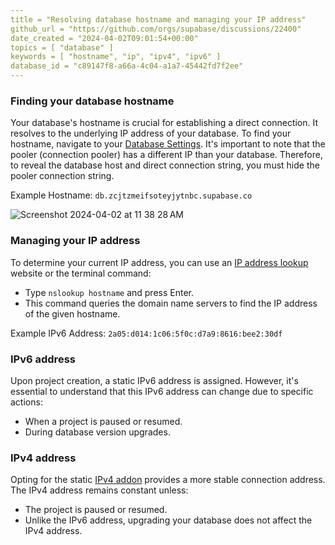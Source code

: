 ```yaml
---
title = "Resolving database hostname and managing your IP address"
github_url = "https://github.com/orgs/supabase/discussions/22400"
date_created = "2024-04-02T09:01:54+00:00"
topics = [ "database" ]
keywords = [ "hostname", "ip", "ipv4", "ipv6" ]
database_id = "c89147f8-a66a-4c04-a1a7-45442fd7f2ee"
---
```


### Finding your database hostname

Your database's hostname is crucial for establishing a direct connection. It resolves to the underlying IP address of your database. To find your hostname, navigate to your [Database Settings](https://supabase.com/dashboard/project/_/settings/database). It's important to note that the pooler (connection pooler) has a different IP than your database. Therefore, to reveal the database host and direct connection string, you must hide the pooler connection string.

Example Hostname: `db.zcjtzmeifsoteyjytnbc.supabase.co`

![Screenshot 2024-04-02 at 11 38 28 AM](/docs/img/troubleshooting/565c96e0-cbb9-4e7a-b0aa-5b423afc0ada.png)

### Managing your IP address

To determine your current IP address, you can use an [IP address lookup](https://whatismyipaddress.com/hostname-ip) website or the terminal command:

- Type `nslookup hostname` and press Enter.
- This command queries the domain name servers to find the IP address of the given hostname.

Example IPv6 Address: `2a05:d014:1c06:5f0c:d7a9:8616:bee2:30df`

### IPv6 address

Upon project creation, a static IPv6 address is assigned. However, it's essential to understand that this IPv6 address can change due to specific actions:

- When a project is paused or resumed.
- During database version upgrades.

### IPv4 address

Opting for the static [IPv4 addon](https://supabase.com/docs/guides/platform/ipv4-address) provides a more stable connection address. The IPv4 address remains constant unless:

- The project is paused or resumed.
- Unlike the IPv6 address, upgrading your database does not affect the IPv4 address.
